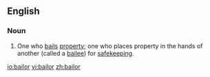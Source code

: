 ==English==
===Noun===
{{en-noun}}
# {{law}} One who [[bail]]s [[property]]; one who places property in the hands of another (called a [[bailee]]) for [[safekeeping]].

[[io:bailor]]
[[vi:bailor]]
[[zh:bailor]]